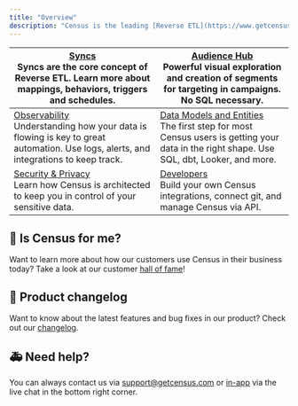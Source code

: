 ```yaml
---
title: "Overview"
description: "Census is the leading [Reverse ETL](https://www.getcensus.com/blog/what-is-reverse-etl) platform that makes it easy to connect your data warehouse into sales, marketing, and other customer facing tools that drive your business. Take a look at documentation on our sources and destinations in the left navigation or explore one of the core topics to learn more about how Census works."
---
```


| [Syncs](/basics/core-concept) <br/>Syncs are the core concept of Reverse ETL. Learn more about mappings, behaviors, triggers and schedules.                        | [Audience Hub](/basics/audience-hub) <br/> Powerful visual exploration and creation of segments for targeting in campaigns. No SQL necessary.                                    |
| ------------------------------------------------------------------------------------------------------------------------------------------------------------- | -------------------------------------------------------------------------------------------------------------------------------------------------------------------------- |
| [Observability](/basics/sync-monitoring) <br/> Understanding how your data is flowing is key to great automation. Use logs, alerts, and integrations to keep track. | [Data Models and Entities](/basics/data-models-and-entities) <br/> The first step for most Census users is getting your data in the right shape. Use SQL, dbt, Looker, and more. |
| [Security & Privacy](/basics/security-and-privacy) <br/> Learn how Census is architected to keep you in control of your sensitive data.                             | [Developers](/basics/developers) <br/> Build your own Census integrations, connect git, and manage Census via API.                                                               |

## 🧞 Is Census for me?

Want to learn more about how our customers use Census in their business today? Take a look at our customer [hall of fame](https://www.getcensus.com/customers)!

## 🎊 Product changelog

Want to know about the latest features and bug fixes in our product? Check out our [changelog](https://whatsnew.getcensus.com/).

## 🚑 Need help?

You can always contact us via support@getcensus.com or [in-app](https://app.getcensus.com) via the live chat in the bottom right corner.